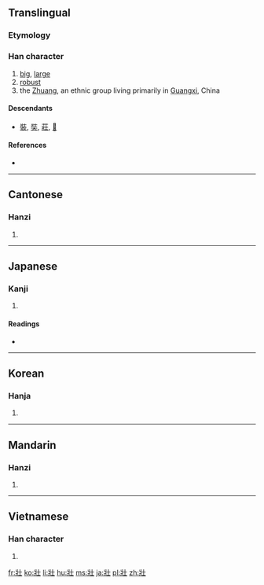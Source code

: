 {{also|壮}}
==Translingual==

===Etymology===
{{Han compound|爿|士|c1=p|c2=s|ls=psc}}

===Han character===
{{Han char|rn=33|rad=士|as=04|sn=7|four=2421<sub>0</sub>|canj=女一土 (VMG)}}

# [[big]], [[large]]
# [[robust]]
# the [[Zhuang]], an ethnic group living primarily in [[Guangxi]], China

====Descendants====
* [[裝]], [[奘]], [[莊]], [[𤞛]]

====References====
* {{Han ref|kx=0243.020|dkj=05643|dj=0483.040|hdz=10428.070|uh=58EF|ud=22767|bh=A7A7|bd=42919}}

----

==Cantonese==

===Hanzi===
{{yue-hanzi|jyut=|y=jong3|sim=壮}}

# {{defn|lang=yue|sort=士04}}

----

==Japanese==

===Kanji===
{{ja-kanji|grade=|rs=士04}}

# {{defn|lang=ja|sort=士04}}

====Readings====
* {{ja-readings|on=[[そう]] (sō)|kun=[[さかん]] (sakan)}}

----

==Korean==

===Hanja===
{{ko-hanja|hangeul=장|rv=jang|mr=chang}}

# {{defn|lang=ko|sort=士04}}

----

==Mandarin==

===Hanzi===
{{cmn-hanzi|sim=壮|pin=[[zhuàng]] ([[zhuang4]])|wg=chuang<sup>4</sup>}}

# {{defn|lang=cmn|sort=士04}}

----

==Vietnamese==

===Han character===
{{vi-hantu|[[tráng]], [[trắng]]|rs=士04}}

# {{defn|lang=vi|sort=士04}}

[[fr:壯]]
[[ko:壯]]
[[li:壯]]
[[hu:壯]]
[[ms:壯]]
[[ja:壯]]
[[pl:壯]]
[[zh:壯]]